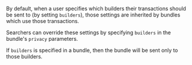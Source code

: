 By default, when a user specifies which builders their transactions should be sent to (by setting `builders`), those settings are inherited by bundles which use those transactions.

Searchers can override these settings by specifying `builders` in the bundle's `privacy` parameters.

If `builders` is specified in a bundle, then the bundle will be sent only to those builders.
